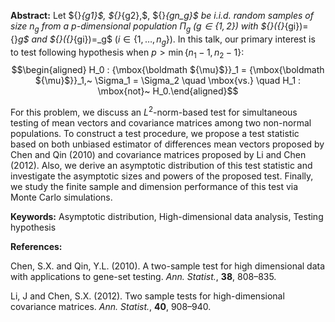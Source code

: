 <span>**Abstract:**</span> Let ${\mbox{\boldmath ${X}$}}_{g1}$, ${\mbox{\boldmath ${X}$}}_{g2}$,
$\ldots$, ${\mbox{\boldmath ${X}$}}_{gn_g}$ be i.i.d. random samples of
size $n_{g}$ from a $p$-dimensional population $\Pi_g$
($g \in \{1, 2\}$) with
${\rm E}({\mbox{\boldmath ${X}$}}_{gi})={\mbox{\boldmath ${\mu}$}}_g$
and ${\rm var}({\mbox{\boldmath ${X}$}}_{gi})=\Sigma_g$
($i \in \{1, \ldots ,n_g\}$). In this talk, our primary interest is to
test following hypothesis when $p > \min\{n_1-1, n_2-1 \}$:
$$\begin{aligned}
H_0 : {\mbox{\boldmath ${\mu}$}}_1 = {\mbox{\boldmath ${\mu}$}}_1,~ \Sigma_1 = \Sigma_2 \quad 
\mbox{vs.} \quad H_1 : \mbox{not}~ H_0.\end{aligned}$$

For this problem, we discuss an $L^2$-norm-based test for simultaneous
testing of mean vectors and covariance matrices among two non-normal
populations. To construct a test procedure, we propose a test statistic
based on both unbiased estimator of differences mean vectors proposed by
Chen and Qin (2010) and covariance matrices proposed by Li and Chen
(2012). Also, we derive an asymptotic distribution of this test
statistic and investigate the asymptotic sizes and powers of the
proposed test. Finally, we study the finite sample and dimension
performance of this test via Monte Carlo simulations.

<span>**Keywords:**</span> Asymptotic distribution, High-dimensional
data analysis, Testing hypothesis

<span>**References:**</span>

Chen, S.X. and Qin, Y.L. (2010). A two-sample test for high dimensional
data with applications to gene-set testing. *Ann. Statist.*, **38**,
808–835.

Li, J and Chen, S.X. (2012). Two sample tests for high-dimensional
covariance matrices. *Ann. Statist.*, **40**, 908–940.
